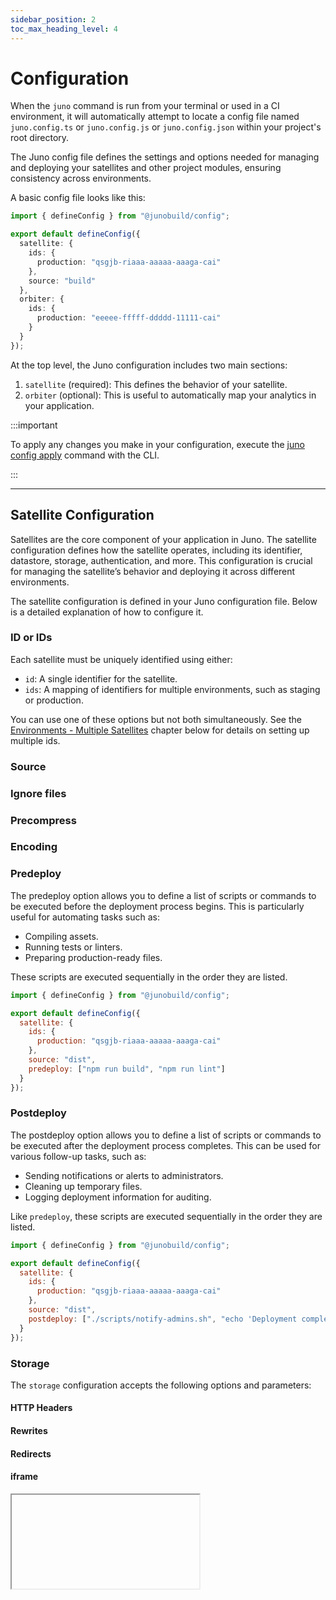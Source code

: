 ```yaml
---
sidebar_position: 2
toc_max_heading_level: 4
---
```


# Configuration

When the `juno` command is run from your terminal or used in a CI environment, it will automatically attempt to locate a config file named `juno.config.ts` or `juno.config.js` or `juno.config.json` within your project's root directory.

The Juno config file defines the settings and options needed for managing and deploying your satellites and other project modules, ensuring consistency across environments.

A basic config file looks like this:

```typescript
import { defineConfig } from "@junobuild/config";

export default defineConfig({
  satellite: {
    ids: {
      production: "qsgjb-riaaa-aaaaa-aaaga-cai"
    },
    source: "build"
  },
  orbiter: {
    ids: {
      production: "eeeee-fffff-ddddd-11111-cai"
    }
  }
});
```

At the top level, the Juno configuration includes two main sections:

1. `satellite` (required): This defines the behavior of your satellite.
2. `orbiter` (optional): This is useful to automatically map your analytics in your application.

:::important

To apply any changes you make in your configuration, execute the [juno config apply](./cli.mdx#apply) command with the CLI.

:::

---

## Satellite Configuration

Satellites are the core component of your application in Juno. The satellite configuration defines how the satellite operates, including its identifier, datastore, storage, authentication, and more. This configuration is crucial for managing the satellite’s behavior and deploying it across different environments.

The satellite configuration is defined in your Juno configuration file. Below is a detailed explanation of how to configure it.

### ID or IDs

Each satellite must be uniquely identified using either:

- `id`: A single identifier for the satellite.
- `ids`: A mapping of identifiers for multiple environments, such as staging or production.

You can use one of these options but not both simultaneously. See the [Environments - Multiple Satellites](#environments---multiple-satellites) chapter below for details on setting up multiple ids.


<Plugins />

### Source


<Source />

### Ignore files


<IgnoreFiles />

### Precompress


<Precompress />

### Encoding


<Encoding />

### Predeploy

The predeploy option allows you to define a list of scripts or commands to be executed before the deployment process begins. This is particularly useful for automating tasks such as:

- Compiling assets.
- Running tests or linters.
- Preparing production-ready files.

These scripts are executed sequentially in the order they are listed.

```javascript
import { defineConfig } from "@junobuild/config";

export default defineConfig({
  satellite: {
    ids: {
      production: "qsgjb-riaaa-aaaaa-aaaga-cai"
    },
    source: "dist",
    predeploy: ["npm run build", "npm run lint"]
  }
});
```

### Postdeploy

The postdeploy option allows you to define a list of scripts or commands to be executed after the deployment process completes. This can be used for various follow-up tasks, such as:

- Sending notifications or alerts to administrators.
- Cleaning up temporary files.
- Logging deployment information for auditing.

Like `predeploy`, these scripts are executed sequentially in the order they are listed.

```javascript
import { defineConfig } from "@junobuild/config";

export default defineConfig({
  satellite: {
    ids: {
      production: "qsgjb-riaaa-aaaaa-aaaga-cai"
    },
    source: "dist",
    postdeploy: ["./scripts/notify-admins.sh", "echo 'Deployment complete'"]
  }
});
```

### Storage

The `storage` configuration accepts the following options and parameters:

#### HTTP Headers


<HttpHeaders />

#### Rewrites


<Rewrites />

#### Redirects


<Redirects />

#### iframe


<IFrame />

#### Maximum Memory Size

You can set optional limits on heap and stable memory to control how assets are created and updated in storage.

When the limit is reached, the Storage will continue to operate normally but will reject the upload of new assets.

```javascript
import { defineConfig } from "@junobuild/config";

export default defineConfig({
  satellite: {
    ids: {
      production: "qsgjb-riaaa-aaaaa-aaaga-cai"
    },
    source: "dist",
    storage: {
      maxMemorySize: {
        stable: 1_073_741_824n // For example max. 1 GiB in bytes of Stable memory
      }
    }
  }
});
```

### Datastore

The `datastore` configuration accepts the following options and parameters:

#### Maximum Memory Size

You can set optional limits on heap and stable memory to control how documents are created and updated.

When the limit is reached, the Datastore will continue to operate normally but will reject changes to documents.

```javascript
import { defineConfig } from "@junobuild/config";

export default defineConfig({
  satellite: {
    ids: {
      production: "qsgjb-riaaa-aaaaa-aaaga-cai"
    },
    source: "dist",
    datastore: {
      maxMemorySize: {
        stable: 1_073_741_824n // For example max. 1 GiB in bytes of Stable memory
      }
    }
  }
});
```

### Authentication

The `authentication` configuration accepts the following options and parameters:

#### Derivation origin

The behavior of Internet Identity can be customized to ensure that users are recognized consistently across different domains or subdomains of your application.

For example, if you set `derivationOrigin` to "hello.com", a user signing in at https://hello.com will receive the same identifier (principal) as when signing in at https://www.hello.com.

```javascript
import { defineConfig } from "@junobuild/config";

export default defineConfig({
  satellite: {
    ids: {
      production: "qsgjb-riaaa-aaaaa-aaaga-cai"
    },
    authentication: {
      internetIdentity: {
        derivationOrigin: "hello.com"
      }
    }
  }
});
```

#### Allowed Callers

This option gives you control over who is allowed to use your app, whether they are already registered or not.

```javascript
import { defineConfig } from "@junobuild/config";

export default defineConfig({
  satellite: {
    ids: {
      production: "qsgjb-riaaa-aaaaa-aaaga-cai"
    },
    authentication: {
      rules: {
        allowedCallers: [
          "eunqq-ctbep-mwing-6cwte-f5frt-qe7tu-ilmgk-wmy3m-mdi3j-mcsvx-zae"
        ]
      }
    }
  }
});
```

For more explanation, see the related [section](../build/authentication/management.md#allowed-callers) in Authentication.

### Assertions


<Assertions />

### Settings

The `settings` field allows you to configure various aspects of the module’s behavior and resource usage, such as memory limits, compute allocation, and log visibility.

Overview:

- **Freezing Threshold**: Prevents the module from being deleted by pausing operations when cycles drop below a certain level.
- **Reserved Cycles Limit**: Ensures a minimum number of cycles are available for future operations.
- **Log Visibility**: Controls who can access the module’s logs.
- **Heap Memory Limit**: Sets the hard maximum heap memory available to the module.
- **Memory Allocation**: Pre-allocates memory for optimized performance.
- **Compute Allocation**: Reserves a percentage of the subnet’s compute resources.

```javascript
import { defineConfig } from "@junobuild/config";

export default defineConfig({
  satellite: {
    ids: {
      production: "qsgjb-riaaa-aaaaa-aaaga-cai"
    },
    settings: {
      freezingThreshold: 2_592_000n,
      reservedCyclesLimit: 5_000_000_000_000n,
      logVisibility: "controllers",
      heapMemoryLimit: 2048n,
      memoryAllocation: 1_073_741_824n,
      computeAllocation: 50n
    }
  }
});
```

For a complete explanation of all [settings](./settings.md), including detailed examples and calculations, see the Settings section.

---

## Orbiter Configuration

Orbiters are an optional component of your application used for analytics.

### ID

An orbiter has a unique identifier (id). This ID is used to reference the orbiter during operations and deployments.

<Plugins />

---

## Emulator Configuration

For local development or when running an E2E test environment in a CI, you'll use the emulator. When running `juno emulator start`, it defaults to booting Skylab with the default options. If you wish to tweak options or use another image, you can set the `emulator` field in your configuration file.

A basic example of a custom emulator configuration:

```ts title="juno.config.ts"
import { defineConfig } from "@junobuild/config";

export default defineConfig({
  satellite: {
    ids: {
      production: "qsgjb-riaaa-aaaaa-aaaga-cai"
    },
    source: "dist"
  },
  emulator: {
    runner: {
      type: "docker",
      image: "junobuild/skylab:latest",
      name: "juno-skylab",
      volume: "juno",
      platform: "linux/amd64"
    },
    skylab: {
      ports: {
        server: 5987,
        admin: 5999,
        console: 5866
      }
    }
  }
});
```

### Runner Options

The `runner` field allows you to customize how the emulator container is run.

| Option   | Required | Description                                                               | Default                                                                  |
| -------- | -------- | ------------------------------------------------------------------------- | ------------------------------------------------------------------------ |
| type     | ✅       | Container runtime used. Supports `docker` and `podman`.                   | `docker`                                                                 |
| image    |          | The image used to start the emulator.                                     | `junobuild/skylab:latest`                                                |
| name     |          | Custom name for the container instance.                                   | Derived from your `package.json` field `name` or falling on `juno-image` |
| volume   |          | A volume used to persist internal state - saves the data across sessions. | The container name adapted (replace `-` by `_`)                          |
| target   |          | Shared folder for deploying and hot-reloading serverless functions.       | `$PWD/target/deploy`                                                     |
| platform |          | Platform to run the emulator on (`linux/amd64` or `linux/arm64`).         | Automatic                                                                |

:::note

When defining a `runner`, you must also set the corresponding image configuration (`skylab`, `satellite`, or `console`), which can be left empty. This ensures the emulator knows which component to launch.

:::

#### Example using Podman

If you're using Podman instead of Docker, you can specify it with the `type` field:

```ts title="juno.config.ts"
import { defineConfig } from "@junobuild/config";

export default defineConfig({
  satellite: {
    ids: {
      production: "qsgjb-riaaa-aaaaa-aaaga-cai"
    },
    source: "dist"
  },
  emulator: {
    runner: {
      type: "podman"
    },
    skylab: {}
  }
});
```

This will use the default image and settings, but with Podman as the container runtime. You can customize the image, volume, and other options just like you would with Docker.

### Images

You can choose from three emulator images, depending on which part of the stack you want to run locally:

- `skylab`: A full emulator stack including the Console UI.
- `console`: A minimal emulator for Console-only scenarios.
- `satellite`: Runs just a Satellite container for focused development.

Each type has its own `ports` configuration.

#### Ports

You can customize the ports exposed by the emulator:

| Field   | Description                                                                      | Default |
| ------- | -------------------------------------------------------------------------------- | ------- |
| server  | The local Internet Computer replica port. Your app or project interacts with it. | `5987`  |
| admin   | Admin server used for internal tasks (e.g., ICP transfer).                       | `5999`  |
| console | Console UI port (only used with `skylab`).                                       | `5866`  |

:::note

The configuration also supports the option `timeoutInSeconds` (default: 30 seconds), which defines how long the emulator waits for ports to become ready during startup.

:::

### Network

The `network` field lets you customize which well-known services of the Internet Computer network will start with the emulator.

```ts title="juno.config.ts"
import { defineConfig } from "@junobuild/config";

export default defineConfig({
  satellite: {
    ids: {
      production: "qsgjb-riaaa-aaaaa-aaaga-cai"
    },
    source: "dist"
  },
  emulator: {
    runner: {
      type: "podman"
    },
    skylab: {},
    network: {
      services: {
        registry: true,
        sns: true,
        nns_dapp: true
      }
    }
  }
});
```

#### Available Services

| Key                 | Default (skylab/console) | Default (satellite) | Description                                                             |
| ------------------- | ------------------------ | ------------------- | ----------------------------------------------------------------------- |
| `internet_identity` | `true`                   | `true`              | Internet Identity canister for authentication.                          |
| `icp`               | `true`                   | `true`              | ICP ledger and index canisters.                                         |
| `cmc`               | `true`                   | `false`             | Cycles Minting Canister (CMC): converts ICP to cycles, manages subnets. |
| `nns`               | `true`                   | `false`             | NNS governance and root canisters (neurons, proposals, voting).         |
| `registry`          | `false`                  | `false`             | Registry storing topology and configuration.                            |
| `cycles`            | `false`                  | `false`             | Cycles ledger and index canisters.                                      |
| `sns`               | `false`                  | `false`             | SNS-W and aggregator canisters (governance for individual dapps).       |
| `nns_dapp`          | `false`                  | `false`             | NNS frontend dapp.                                                      |

---

## Collections Configuration

The `collections` field allows you to define collections for both the Datastore and Storage modules directly in your configuration file.

This is useful if you prefer defining access rules in code rather than through the Console UI. It’s especially important when using the [junobuild/satellite](./emulator/satellite.md) image, which runs headlessly and doesn't include the Console UI.

Defining collections in code ensures:

- Your configuration lives alongside your source code.
- Teams working together share the same environment setup.
- Developers forking or cloning your project can easily get started with a consistent configuration.

### Datastore

Use `datastore` field to define the collection of your Datastore.

#### Example

```ts title="juno.config.ts"
import { defineConfig } from "@junobuild/config";

export default defineConfig({
  satellite: {
    ids: {
      production: "qsgjb-riaaa-aaaaa-aaaga-cai"
    },
    source: "dist",
    collections: {
      datastore: [
        {
          collection: "tasks",
          memory: "stable",
          read: "managed",
          write: "managed"
        },
        {
          collection: "announcements",
          memory: "stable",
          read: "public",
          write: "controllers"
        }
      ]
    }
  }
});
```

#### Fields

| Field                | Type                                                        | Required | Description                                                            |
| -------------------- | ----------------------------------------------------------- | -------- | ---------------------------------------------------------------------- |
| `collection`         | `string`                                                    | ✅       | Name of the collection. Must be unique.                                |
| `memory`             | `"stable"` or `"heap"`                                      | ✅       | Memory type used for storing data.                                     |
| `read`               | `"public"` \| `"private"` \| `"managed"` \| `"controllers"` | ✅       | Who can read documents.                                                |
| `write`              | `"public"` \| `"private"` \| `"managed"` \| `"controllers"` | ✅       | Who can write documents.                                               |
| `version`            | `bigint`                                                    | ❌       | Optional. If omitted, the CLI will resolve it and prompt on conflicts. |
| `maxChangesPerUser`  | `number`                                                    | ❌       | Max number of changes (create/update/delete) per user.                 |
| `maxTokens`          | `bigint`                                                    | ❌       | Max number of writes and deletes per minute.                           |
| `maxCapacity`        | `number`                                                    | ❌       | Max number of documents in the collection.                             |
| `mutablePermissions` | `boolean` (default: `true`)                                 | ❌       | Whether permissions can be updated after creation.                     |

### Storage

Use the `storage` field to define the collection of your Storage.

#### Example

```ts title="juno.config.ts"
import { defineConfig } from "@junobuild/config";

export default defineConfig({
  satellite: {
    ids: {
      production: "qsgjb-riaaa-aaaaa-aaaga-cai"
    },
    source: "dist",
    collections: {
      storage: [
        {
          collection: "images",
          memory: "stable",
          read: "managed",
          write: "managed"
        },
        {
          collection: "files",
          memory: "stable",
          read: "public",
          write: "managed"
        }
      ]
    }
  }
});
```

#### Fields

| Field                | Type                                                        | Required | Description                                                            |
| -------------------- | ----------------------------------------------------------- | -------- | ---------------------------------------------------------------------- |
| `collection`         | `string`                                                    | ✅       | Name of the collection. Must be unique.                                |
| `memory`             | `"stable"` or `"heap"`                                      | ✅       | Memory type used for storing assets.                                   |
| `read`               | `"public"` \| `"private"` \| `"managed"` \| `"controllers"` | ✅       | Who can read assets.                                                   |
| `write`              | `"public"` \| `"private"` \| `"managed"` \| `"controllers"` | ✅       | Who can write assets.                                                  |
| `version`            | `bigint`                                                    | ❌       | Optional. If omitted, the CLI will resolve it and prompt on conflicts. |
| `maxSize`            | `bigint`                                                    | ❌       | Maximum size of the collection in bytes.                               |
| `maxChangesPerUser`  | `number`                                                    | ❌       | Max number of changes (create/update/delete) per user.                 |
| `maxTokens`          | `bigint`                                                    | ❌       | Max number of writes and deletes per minute.                           |
| `mutablePermissions` | `boolean` (default: `true`)                                 | ❌       | Whether permissions can be updated after creation.                     |

---

## Apply Changes

Configurations such as above [storage](#storage), [datastore](#datastore), [authentication](#authentication), and [settings](#settings) require explicit application to your module as they directly impact its behavior.

To apply your changes, run the [juno config apply](./cli#apply) command in the CLI after modifying your configuration file.

---

## Intellisense

To enable intellisense in your IDE for TypeScript or JavaScript configurations, you will need to install the necessary types:

```bash
npm install @junobuild/config --save-dev
```

Afterwards, you can leverage your IDE's intellisense with jsdoc type hints:

```javascript title="juno.config.js"
/** @type {import('@junobuild/config').JunoConfig} */
export default {
  // ...
};
```

Alternatively, you can use the `defineConfig` helper which should provide intellisense without the need for jsdoc annotations:

```javascript title="juno.config.js"
import { defineConfig } from "@junobuild/config";

export default defineConfig({
  // ...
});
```

---

## Conditional Config

If the config needs to conditionally determine options based the `mode` being used, it can export a function instead:

```javascript title="juno.config.js"
import { defineConfig } from "@junobuild/config";

export default defineConfig(({ mode }) => ({
  satellite: {
    ids: {
      production: "qsgjb-riaaa-aaaaa-aaaga-cai"
    },
    source: "dist",
    storage: {
      ...(mode === "staging" && { iframe: "allow-any" })
    },
    predeploy: [`npm run build -- --mode ${mode}`]
  }
}));
```

---

## Multiple Environments

You might want to deploy or manage a project across different environments, such as staging and production. Juno supports this through the `ids` field, allowing you to define separate Satellite IDs for each [mode](#modes).

```javascript title="juno.config.js"
import { defineConfig } from "@junobuild/config";

export default defineConfig({
  satellite: {
    ids: {
      development: "xxxxx-zzzzz-wwwww-77777-cai",
      staging: "11111-22222-33333-44444-cai",
      production: "aaaaa-bbbbb-ccccc-ddddd-cai"
    },
    source: "dist"
  }
});
```

:::note

A similar configuration is also available for the `orbiter` field used for analytics.

:::
